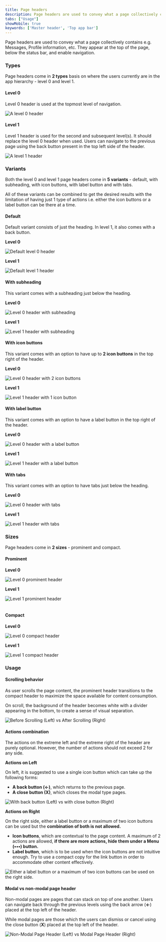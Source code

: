 ```yaml
---
title: Page headers
description: Page headers are used to convey what a page collectively contains.
tabs: ["Usage"]
showMobile: true
keywords: ['Master header', 'Top app bar']
---
```


Page headers are used to convey what a page collectively contains e.g. Messages, Profile information, etc. They appear at the top of the page, below the status bar, and enable navigation. 

### Types
Page headers come in **2 types** basis on where the users currently are in the app hierarchy - level 0 and level 1.

#### Level 0
Level 0 header is used at the topmost level of navigation.

![A level 0 header](./images/pageHeaders-1.png)
<br/>

#### Level 1
Level 1 header is used for the second and subsequent level(s). It should replace the level 0 header when used. Users can navigate to the previous page using the back button present in the top left side of the header.

![A level 1 header](./images/pageHeaders-2.png)
<br/>

### Variants
Both the level 0 and level 1 page headers come in **5 variants** - default, with subheading, with icon buttons, with label button and with tabs.

All of these variants can be combined to get the desired results with the limitation of having just 1 type of actions i.e. either the icon buttons or a label button can be there at a time.

#### Default
Default variant consists of just the heading. In level 1, it also comes with a back button.

**Level 0**

![Default level 0 header](./images/pageHeaders-3.png)
<br/>

**Level 1**

![Default level 1 header](./images/pageHeaders-4.png)
<br/>

#### With subheading
This variant comes with a subheading just below the heading.

**Level 0**

![Level 0 header with subheading](./images/pageHeaders-5.png)
<br/>

**Level 1**

![Level 1 header with subheading](./images/pageHeaders-6.png)
<br/>

#### With icon buttons
This variant comes with an option to have up to **2 icon buttons** in the top right of the header.

**Level 0**

![Level 0 header with 2 icon buttons](./images/pageHeaders-1.png)
<br/>

**Level 1**

![Level 1 header with 1 icon button](./images/pageHeaders-2.png)
<br/>

#### With label button
This variant comes with an option to have a label button in the top right of the header.

**Level 0**

![Level 0 header with a label button](./images/pageHeaders-7.png)
<br/>

**Level 1**

![Level 1 header with a label button](./images/pageHeaders-8.png)
<br/>

#### With tabs
This variant comes with an option to have tabs just below the heading.

**Level 0**

![Level 0 header with tabs](./images/pageHeaders-9.png)
<br/>

**Level 1**

![Level 1 header with tabs](./images/pageHeaders-10.png)
<br/>

### Sizes
Page headers come in **2 sizes** - prominent and compact.

#### Prominent

**Level 0**

![Level 0 prominent header](./images/pageHeaders-7.png)
<br/>

**Level 1**

![Level 1 prominent header](./images/pageHeaders-8.png)
<br/>
<br/>

#### Compact

**Level 0**

![Level 0 compact header](./images/pageHeaders-11.png)
<br/>

**Level 1**

![Level 1 compact header](./images/pageHeaders-12.png)
<br/>

### Usage
#### Scrolling behavior
As user scrolls the page content, the prominent header transitions to the compact header to maximize the space available for content consumption.

On scroll, the background of the header becomes white with a divider appearing in the bottom, to create a sense of visual separation.

![Before Scrolling (Left) vs After Scrolling (Right)](./images/pageHeaders-13.png)
<br/>

#### Actions combination
The actions on the extreme left and the extreme right of the header are purely optional. However, the number of actions should not exceed 2 for any side. 

**Actions on Left**

On left, it is suggested to use a single icon button which can take up the following forms: 
* **A back button (←)**, which returns to the previous page.
* **A close button (X)**, which closes the modal type pages.

![With back button (Left) vs with close button (Right)](./images/pageHeaders-14.png)
<br/>

**Actions on Right**

On the right side, either a label button or a maximum of two icon buttons can be used but the **combination of both is not allowed.**
* **Icon buttons**, which are contextual to the page content. A maximum of 2 actions are allowed, **if there are more actions, hide them under a Menu (•••) button.**
* **Label button**, which is to be used when the icon buttons are not intuitive enough. Try to use a compact copy for the link button in order to accommodate other content effectively.

![Either a label button or a maximum of two icon buttons can be used on the right side.](./images/pageHeaders-15.png)
<br/>

#### Modal vs non-modal page header
Non-modal pages are pages that can stack on top of one another. Users can navigate back through the previous levels using the back arrow (**←**) placed at the top left of the header.

While modal pages are those which the users can dismiss or cancel using the close button (**X**) placed at the top left of the header. 

![Non-Modal Page Header (Left) vs Modal Page Header (Right)](./images/pageHeaders-16.png)
<br/>